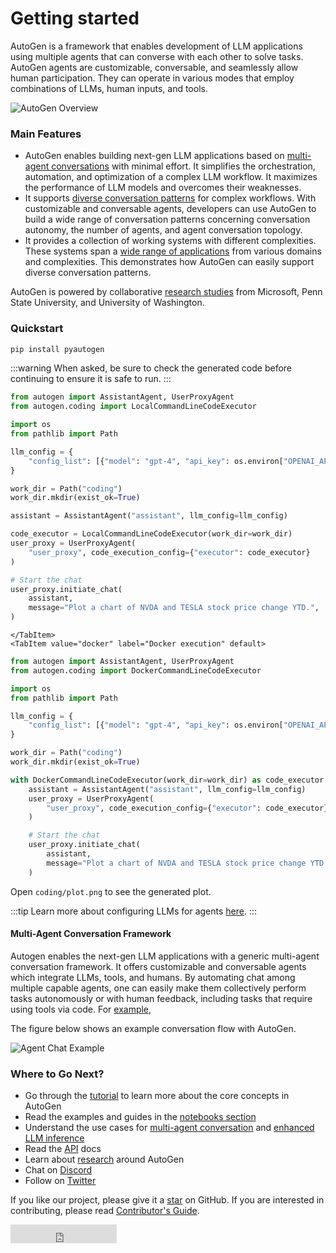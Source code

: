 
# Getting started

AutoGen is a framework that enables development of LLM applications using
multiple agents that can converse with each other to solve tasks. AutoGen agents
are customizable, conversable, and seamlessly allow human participation. They
can operate in various modes that employ combinations of LLMs, human inputs, and
tools.

![AutoGen Overview](/img/autogen_agentchat.png)

### Main Features


- AutoGen enables building next-gen LLM applications based on [multi-agent
  conversations](/docs/Use-Cases/agent_chat) with minimal effort. It simplifies
  the orchestration, automation, and optimization of a complex LLM workflow. It
  maximizes the performance of LLM models and overcomes their weaknesses.
- It supports [diverse conversation
patterns](/docs/Use-Cases/agent_chat#supporting-diverse-conversation-patterns)
for complex workflows. With customizable and conversable agents, developers can
use AutoGen to build a wide range of conversation patterns concerning
conversation autonomy, the number of agents, and agent conversation topology.
- It provides a collection of working systems with different complexities. These
  systems span a [wide range of
  applications](/docs/Use-Cases/agent_chat#diverse-applications-implemented-with-autogen)
  from various domains and complexities. This demonstrates how AutoGen can
  easily support diverse conversation patterns.

AutoGen is powered by collaborative [research studies](/docs/Research) from
Microsoft, Penn State University, and University of Washington.

### Quickstart

```sh
pip install pyautogen
```

<Tabs>
    <TabItem value="local" label="Local execution" default>
:::warning
When asked, be sure to check the generated code before continuing to ensure it is safe to run.
:::

```python
from autogen import AssistantAgent, UserProxyAgent
from autogen.coding import LocalCommandLineCodeExecutor

import os
from pathlib import Path

llm_config = {
    "config_list": [{"model": "gpt-4", "api_key": os.environ["OPENAI_API_KEY"]}],
}

work_dir = Path("coding")
work_dir.mkdir(exist_ok=True)

assistant = AssistantAgent("assistant", llm_config=llm_config)

code_executor = LocalCommandLineCodeExecutor(work_dir=work_dir)
user_proxy = UserProxyAgent(
    "user_proxy", code_execution_config={"executor": code_executor}
)

# Start the chat
user_proxy.initiate_chat(
    assistant,
    message="Plot a chart of NVDA and TESLA stock price change YTD.",
)
```

    </TabItem>
    <TabItem value="docker" label="Docker execution" default>


```python
from autogen import AssistantAgent, UserProxyAgent
from autogen.coding import DockerCommandLineCodeExecutor

import os
from pathlib import Path

llm_config = {
    "config_list": [{"model": "gpt-4", "api_key": os.environ["OPENAI_API_KEY"]}],
}

work_dir = Path("coding")
work_dir.mkdir(exist_ok=True)

with DockerCommandLineCodeExecutor(work_dir=work_dir) as code_executor:
    assistant = AssistantAgent("assistant", llm_config=llm_config)
    user_proxy = UserProxyAgent(
        "user_proxy", code_execution_config={"executor": code_executor}
    )

    # Start the chat
    user_proxy.initiate_chat(
        assistant,
        message="Plot a chart of NVDA and TESLA stock price change YTD. Save the plot to a file called plot.png",
    )
```

Open `coding/plot.png` to see the generated plot.

  </TabItem>
</Tabs>

:::tip
Learn more about configuring LLMs for agents [here](/docs/topics/llm_configuration).
:::



#### Multi-Agent Conversation Framework
Autogen enables the next-gen LLM applications with a generic multi-agent conversation framework. It offers customizable and conversable agents which integrate LLMs, tools, and humans.
By automating chat among multiple capable agents, one can easily make them collectively perform tasks autonomously or with human feedback, including tasks that require using tools via code. For [example](https://github.com/microsoft/autogen/blob/main/test/twoagent.py),

The figure below shows an example conversation flow with AutoGen.

![Agent Chat Example](/img/chat_example.png)


### Where to Go Next?

* Go through the [tutorial](/docs/tutorial/introduction) to learn more about the core concepts in AutoGen
* Read the examples and guides in the [notebooks section](/docs/notebooks)
* Understand the use cases for [multi-agent conversation](/docs/Use-Cases/agent_chat) and [enhanced LLM inference](/docs/Use-Cases/enhanced_inference)
* Read the [API](/docs/reference/agentchat/conversable_agent/) docs
* Learn about [research](/docs/Research) around AutoGen
* Chat on [Discord](https://discord.gg/pAbnFJrkgZ)
* Follow on [Twitter](https://twitter.com/pyautogen)

If you like our project, please give it a [star](https://github.com/microsoft/autogen/stargazers) on GitHub. If you are interested in contributing, please read [Contributor's Guide](/docs/Contribute).

<iframe src="https://ghbtns.com/github-btn.html?user=microsoft&amp;repo=autogen&amp;type=star&amp;count=true&amp;size=large" frameborder="0" scrolling="0" width="170" height="30" title="GitHub"></iframe>
